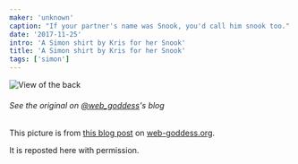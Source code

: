 ```yaml
---
maker: 'unknown'
caption: "If your partner's name was Snook, you'd call him snook too."
date: '2017-11-25'
intro: 'A Simon shirt by Kris for her Snook'
title: 'A Simon shirt by Kris for her Snook'
tags: ['simon']
---
```


<!-- truncate -->

![View of the back](https://posts.freesewing.org/uploads/simon_on_snook_high_back_405a53e578.jpg 'View of the back')

<Note>

###### See the original on [@web_goddess](/users/web_goddess)'s blog

This picture is from [this blog post](https://www.web-goddess.org/archive/18117)
on [web-goddess.org](https://www.web-goddess.org/).

It is reposted here with permission.

</Note>
